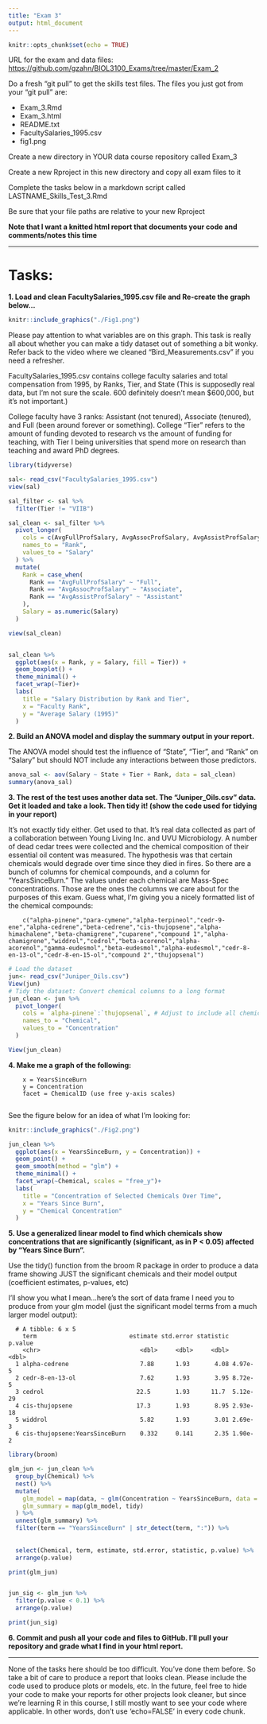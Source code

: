 ```yaml
---
title: "Exam 3"
output: html_document
---
```


```r
knitr::opts_chunk$set(echo = TRUE)
```

URL for the exam and data files: [https://github.com/gzahn/BIOL3100_Exams/tree/master/Exam_2](https://github.com/gzahn/BIOL3100_Exams/tree/master/Exam_2)

Do a fresh "git pull" to get the skills test files.
The files you just got from your "git pull" are:
  
  - Exam_3.Rmd
  - Exam_3.html
  - README.txt                    
  - FacultySalaries_1995.csv      
  - fig1.png                      

Create a new directory in YOUR data course repository called Exam_3               

Create a new Rproject in this new directory and copy all exam files to it  

Complete the tasks below in a markdown script called LASTNAME_Skills_Test_3.Rmd       

Be sure that your file paths are relative to your new Rproject             

**Note that I want a knitted html report that documents your code and comments/notes this time**

___

# Tasks:
  
**1. Load and clean FacultySalaries_1995.csv file and Re-create the graph below...**

```r
knitr::include_graphics("./Fig1.png")
```


Please pay attention to what variables are on this graph.  This task is really all about whether you can make a tidy dataset out of something a bit wonky. Refer back to the video where we cleaned "Bird_Measurements.csv" if you need a refresher.

FacultySalaries_1995.csv contains college faculty salaries and total compensation from 1995, by Ranks, Tier, and State (This is supposedly real data, but I'm not sure the scale. 600 definitely doesn't mean $600,000, but it's not important.) 

College faculty have 3 ranks: Assistant (not tenured), Associate (tenured), and Full (been around forever or something). College "Tier" refers to the amount of funding devoted to research vs the amount of funding for teaching, with Tier I being universities that spend more on research than teaching and award PhD degrees.


```r
library(tidyverse)

sal<- read_csv("FacultySalaries_1995.csv")
view(sal)

sal_filter <- sal %>%
  filter(Tier != "VIIB")

sal_clean <- sal_filter %>%
  pivot_longer(
    cols = c(AvgFullProfSalary, AvgAssocProfSalary, AvgAssistProfSalary),
    names_to = "Rank",
    values_to = "Salary"
  ) %>%
  mutate(
    Rank = case_when(
      Rank == "AvgFullProfSalary" ~ "Full",
      Rank == "AvgAssocProfSalary" ~ "Associate",
      Rank == "AvgAssistProfSalary" ~ "Assistant"
    ),
    Salary = as.numeric(Salary)
  )

view(sal_clean)


sal_clean %>%
  ggplot(aes(x = Rank, y = Salary, fill = Tier)) +
  geom_boxplot() +
  theme_minimal() +
  facet_wrap(~Tier)+
  labs(
    title = "Salary Distribution by Rank and Tier",
    x = "Faculty Rank",
    y = "Average Salary (1995)"
  )

```


**2. Build an ANOVA model and display the summary output in your report.**

The ANOVA model should test the influence of "State", "Tier", and "Rank" on "Salary" but should NOT include any interactions between those predictors.

```r
anova_sal <- aov(Salary ~ State + Tier + Rank, data = sal_clean)
summary(anova_sal)
```

**3. The rest of the test uses another data set. The "Juniper_Oils.csv" data. Get it loaded and take a look. Then tidy it! (show the code used for tidying in your report)**
        
It's not exactly tidy either. Get used to that. It's real data collected as part of a collaboration between Young Living Inc. and UVU Microbiology. A number of dead cedar trees were collected and the chemical composition of their essential oil content was measured. The hypothesis was that certain chemicals would degrade over time since they died in fires. So there are a bunch of columns for chemical compounds, and a column for "YearsSinceBurn." The values under each chemical are Mass-Spec concentrations.
        Those are the ones the columns we care about for the purposes of this exam. Guess what, I'm giving you a nicely formatted list of the chemical compounds:

        c("alpha-pinene","para-cymene","alpha-terpineol","cedr-9-ene","alpha-cedrene","beta-cedrene","cis-thujopsene","alpha-himachalene","beta-chamigrene","cuparene","compound 1","alpha-chamigrene","widdrol","cedrol","beta-acorenol","alpha-acorenol","gamma-eudesmol","beta-eudesmol","alpha-eudesmol","cedr-8-en-13-ol","cedr-8-en-15-ol","compound 2","thujopsenal")
 
 
```r

# Load the dataset
jun<- read_csv("Juniper_Oils.csv")
View(jun)
# Tidy the dataset: Convert chemical columns to a long format
jun_clean <- jun %>%
  pivot_longer(
    cols = `alpha-pinene`:`thujopsenal`, # Adjust to include all chemical columns
    names_to = "Chemical",
    values_to = "Concentration"
  )

View(jun_clean)
```
                                               
**4. Make me a graph of the following:**

        x = YearsSinceBurn
        y = Concentration
        facet = ChemicalID (use free y-axis scales)
        
See the figure below for an idea of what I'm looking for:

```r
knitr::include_graphics("./Fig2.png")
```


```r
jun_clean %>%
  ggplot(aes(x = YearsSinceBurn, y = Concentration)) +
  geom_point() +
  geom_smooth(method = "glm") + 
  theme_minimal() +
  facet_wrap(~Chemical, scales = "free_y")+
  labs(
    title = "Concentration of Selected Chemicals Over Time",
    x = "Years Since Burn",
    y = "Chemical Concentration"
  )
```

**5. Use a generalized linear model to find which chemicals show concentrations that are significantly (significant, as in P < 0.05) affected by "Years Since Burn".**

Use the tidy() function from the broom R package in order to produce a data frame showing JUST the significant chemicals and their model output (coefficient estimates, p-values, etc)     

I'll show you what I mean...here's the sort of data frame I need you to produce from your glm model (just the significant model terms from a much larger model output):

      # A tibble: 6 x 5
        term                          estimate std.error statistic  p.value
        <chr>                            <dbl>     <dbl>     <dbl>    <dbl>
      1 alpha-cedrene                    7.88      1.93       4.08 4.97e- 5
      2 cedr-8-en-13-ol                  7.62      1.93       3.95 8.72e- 5
      3 cedrol                          22.5       1.93      11.7  5.12e-29
      4 cis-thujopsene                  17.3       1.93       8.95 2.93e-18
      5 widdrol                          5.82      1.93       3.01 2.69e- 3
      6 cis-thujopsene:YearsSinceBurn    0.332     0.141      2.35 1.90e- 2

```r
library(broom)

glm_jun <- jun_clean %>%
  group_by(Chemical) %>%                  
  nest() %>%                              
  mutate(
    glm_model = map(data, ~ glm(Concentration ~ YearsSinceBurn, data = .x, family = gaussian())),
    glm_summary = map(glm_model, tidy)
  ) %>%
  unnest(glm_summary) %>%                 
  filter(term == "YearsSinceBurn" | str_detect(term, ":")) %>%  
  
  
  select(Chemical, term, estimate, std.error, statistic, p.value) %>% 
  arrange(p.value)                      

print(glm_jun)


jun_sig <- glm_jun %>%
  filter(p.value < 0.1) %>%
  arrange(p.value)            

print(jun_sig)


```

**6. Commit and push all your code and files to GitHub. I'll pull your repository and grade what I find in your html report.**

___

None of the tasks here should be too difficult. You've done them before. So take a bit of care to produce a report that looks clean. Please include the code used to produce plots or models, etc. In the future, feel free to hide your code to make your reports for other projects look cleaner, but since we're learning R in this course, I still mostly want to see your code where applicable. In other words, don't use 'echo=FALSE' in every code chunk.
                                                                                                              
                                                                                                    
